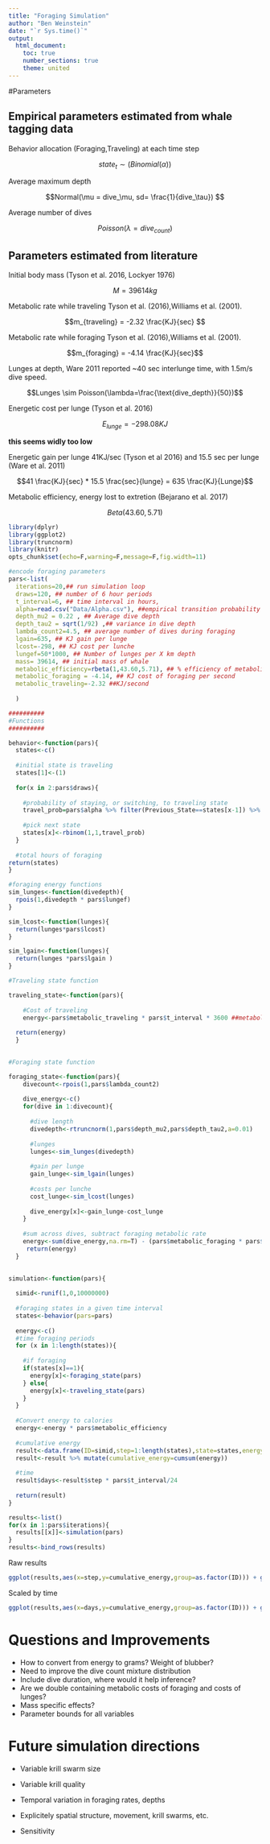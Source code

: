 ```yaml
---
title: "Foraging Simulation"
author: "Ben Weinstein"
date: "`r Sys.time()`"
output: 
  html_document:
    toc: true
    number_sections: true
    theme: united
---
```


#Parameters

## Empirical parameters estimated from whale tagging data

Behavior allocation (Foraging,Traveling) at each time step 

$$state_t \sim(Binomial(\alpha)) $$

Average maximum depth 

$$Normal(\mu = dive_\mu, sd= \frac{1}{dive_\tau}) $$

Average number of dives 

$$Poisson(\lambda = dive_{count})$$

## Parameters estimated from literature 

Initial body mass (Tyson et al. 2016, Lockyer 1976)

$$M = 39614 kg $$

Metabolic rate while traveling Tyson et al. (2016),Williams et al. (2001).

$$m_{traveling} = -2.32 \frac{KJ}{sec} $$

Metabolic rate while foraging Tyson et al. (2016),Williams et al. (2001).

$$m_{foraging} = -4.14 \frac{KJ}{sec}$$

Lunges at depth, Ware 2011 reported ~40 sec interlunge time, with 1.5m/s dive speed. 

$$Lunges \sim Poisson(\lambda=\frac{\text{dive_depth}}{50})$$

Energetic cost per lunge (Tyson et al. 2016)

$$E_{lunge} = -298.08 KJ$$

**this seems widly too low** 

Energetic gain per lunge 41KJ/sec (Tyson et al 2016) and 15.5 sec per lunge (Ware et al. 2011)

$$41 \frac{KJ}{sec} * 15.5 \frac{sec}{lunge} = 635 \frac{KJ}{Lunge}$$

Metabolic efficiency, energy lost to extretion (Bejarano et al. 2017)

$$ Beta(43.60,5.71) $$

```r
library(dplyr)
library(ggplot2)
library(truncnorm)
library(knitr)
opts_chunk$set(echo=F,warning=F,message=F,fig.width=11)
```

```r
#encode foraging parameters
pars<-list(
  iterations=20,## run simulation loop
  draws=120, ## number of 6 hour periods
  t_interval=6, ## time interval in hours,
  alpha=read.csv("Data/Alpha.csv"), ##empirical transition probability
  depth_mu2 = 0.22 , ## Average dive depth
  depth_tau2 = sqrt(1/92) ,## variance in dive depth
  lambda_count2=4.5, ## average number of dives during foraging
  lgain=635, ## KJ gain per lunge
  lcost=-298, ## KJ cost per lunche
  lungef=50*1000, ## Number of lunges per X km depth
  mass= 39614, ## initial mass of whale
  metabolic_efficiency=rbeta(1,43.60,5.71), ## % efficiency of metabolic action (loss to extretion)
  metabolic_foraging = -4.14, ## KJ cost of foraging per second
  metabolic_traveling=-2.32 ##KJ/second
  
  )
```

```r
##########
#Functions
##########

behavior<-function(pars){
  states<-c()
  
  #initial state is traveling
  states[1]<-(1)
  
  for(x in 2:pars$draws){
    
    #probability of staying, or switching, to traveling state
    travel_prob=pars$alpha %>% filter(Previous_State==states[x-1]) %>% sample_n(1) %>% .$value
    
    #pick next state
    states[x]<-rbinom(1,1,travel_prob)
  }
  
  #total hours of foraging
return(states)
}
```

```r
#foraging energy functions
sim_lunges<-function(divedepth){
  rpois(1,divedepth * pars$lungef)
}

sim_lcost<-function(lunges){
  return(lunges*pars$lcost)
}

sim_lgain<-function(lunges){
  return(lunges *pars$lgain )
}
```


```r
#Traveling state function

traveling_state<-function(pars){
    
    #Cost of traveling
    energy<-pars$metabolic_traveling * pars$t_interval * 3600 ##metabolic cost of traveling 
    
  return(energy)
  }
 
```

```r

#Foraging state function

foraging_state<-function(pars){
    divecount<-rpois(1,pars$lambda_count2)
    
    dive_energy<-c()
    for(dive in 1:divecount){
      
      #dive length
      divedepth<-rtruncnorm(1,pars$depth_mu2,pars$depth_tau2,a=0.01)  
      
      #lunges 
      lunges<-sim_lunges(divedepth)
      
      #gain per lunge
      gain_lunge<-sim_lgain(lunges)
      
      #costs per lunche
      cost_lunge<-sim_lcost(lunges)
      
      dive_energy[x]<-gain_lunge-cost_lunge
    }
    
    #sum across dives, subtract foraging metabolic rate
    energy<-sum(dive_energy,na.rm=T) - (pars$metabolic_foraging * pars$t_interval*3600)
     return(energy)
  }
 
```

```r
simulation<-function(pars){
  
  simid<-runif(1,0,10000000)
  
  #foraging states in a given time interval
  states<-behavior(pars=pars)
  
  energy<-c()
  #time foraging periods
  for (x in 1:length(states)){
    
    #if foraging
    if(states[x]==1){
      energy[x]<-foraging_state(pars)
    } else{
      energy[x]<-traveling_state(pars)
    }
  }
  
  #Convert energy to calories
  energy<-energy * pars$metabolic_efficiency
  
  #cumulative energy
  result<-data.frame(ID=simid,step=1:length(states),state=states,energy=energy)
  result<-result %>% mutate(cumulative_energy=cumsum(energy))
  
  #time
  result$days<-result$step * pars$t_interval/24
  
  return(result)
}
```

```r

results<-list()
for(x in 1:pars$iterations){
  results[[x]]<-simulation(pars)
}
results<-bind_rows(results)
```

Raw results
```r
ggplot(results,aes(x=step,y=cumulative_energy,group=as.factor(ID))) + geom_point() + geom_line() + theme_bw() + labs(y="Cumulative KJ Gain")
```

Scaled by time
```r
ggplot(results,aes(x=days,y=cumulative_energy,group=as.factor(ID))) + geom_point() + geom_line() + theme_bw()+ labs(y="Cumulative KJ Gain")
```

# Questions and Improvements

* How to convert from energy to grams? Weight of blubber?
* Need to improve the dive count mixture distribution
* Include dive duration, where would it help inference?
* Are we double containing metabolic costs of foraging and costs of lunges?
* Mass specific effects?
* Parameter bounds for all variables

# Future simulation directions

* Variable krill swarm size

* Variable krill quality

* Temporal variation in foraging rates, depths

* Explicitely spatial structure, movement, krill swarms, etc.
 
* Sensitivity
